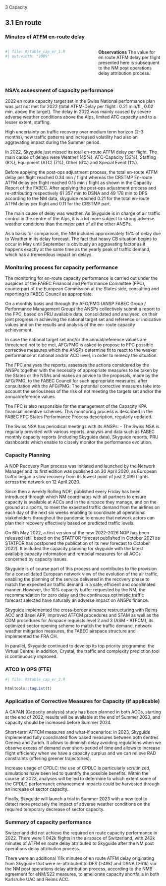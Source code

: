 [3 Capacity]{class="fakeh1"}

## 3.1 En route
### Minutes of ATFM en-route delay

:::: {.columns}
  
::: {.column width="55%"}

```r
#| file: R/table_cap_er_1.R
#| out.width: "100%"
```
:::

::: {.column width="1%"}
:::

::: {.column width="44%"}

**Observations**
The value for en route ATFM delay per flight presented here is subsequent to the NM post operations delay attribution process.
:::
::::


### NSA's assessment of capacity performance
2022 en route capacity target set in the Swiss National performance plan was just not met for 2022 (total ATFM-Delay per flight : 0.21 min/fl., 0.02 min. above the target).  The delay in 2022 was mainly caused by severe adverse weather conditions above the Alps, limited ATC capacity and to a lesser extent, staffing. 

High uncertainty on traffic recovery over medium term horizon (2-3 months), new traffic patterns and increased volatility had also an aggravating impact during the Summer period.  

In 2022, Skyguide just missed its total en-route ATFM delay per flight. The main cause of delays were Weather (45%), ATC-Capacity (32%), Staffing (8%), Equipment (ATC) (7%), Other (6%) and Special Event (1%).

Before applying the post-ops adjustment process, the total en-route ATFM delay per flight reached 0.34 min / flight whereas the CRSTMP En-route ATFM delay per flight reached 0.15 min / flight as shown in the Capacity Report of the FABEC. After applying the post-ops adjustment process and re-attributing respectively 61 357 min to DSNA and 49 178 min to DFS according to the NM data, skyguide reached 0.21 for the total en-route ATFM delay per flight and 0.11 for the CRSTMP part. 

The main cause of delay was weather. As Skyguide is in charge of air traffic control in the centre of the Alps, it is a lot more subject to strong adverse weather conditions than the major part of all the other ANSPs. 

As a basis for comparison,  the NM includes approximately 15% of delay due to Weather in its delay forecast. The fact that heavy CB situation begins to occur in May until September is obviously an aggravating factor as it happens exactly at the same time as the yearly peak of traffic demand, which has a tremendous impact on delays.

### Monitoring process for capacity performance
The monitoring for en-route capacity performance is carried out under the auspices of the FABEC Financial and Performance Committee (FPC), counterpart of the European Commission at the States side, consulting and reporting to FABEC Council as appropriate.

On a monthly basis and through the AFG/PMG (ANSP FABEC Group / Performance Management Group) the ANSPs  collectively submit a report to the FPC, based on PRU available data, consolidated and analysed, on their joint progress in achieving the national target set and reference or indicative values and on the results and analysis of the en- route capacity achievement.

In case the national target set and/or the annual/reference values are threatened not to be met, AFG/PMG is asked to propose to FPC possible corrective measures which the ANSPs determine fit to react to the weaker performance at  national and/or ACC level, in order to remedy the situation. 

The FPC analyses the reports, assesses the actions considered by the ANSPs together with the necessity of appropriate measures to be taken by the States or the NSAs and makes an advice to the proposals, made by the AFG/PMG, to the FABEC Council for such appropriate measures, after consultation with the AFG/PMG. The potential corrective measures take  into account the seriousness of the risk of not meeting the targets set and/or the annual/reference values.

The FPC is also responsible for the management of the Capacity KPA financial incentive schemes. This monitoring process is described in the FABEC FPC States Performance Process description, regularly updated.

The Swiss NSA has periodical meetings with its ANSPs. -  The Swiss NSA is regularly provided with various reports, analysis and data such as FABEC monthly capacity reports (including Skyguide data), Skyguide reports, PRU dashboards which enable to closely monitor the performance evolution.

### Capacity Planning
A NOP Recovery Plan process was initiated and launched by the Network Manager and its first edition was published on 30 April 2020, as European traffic began a slow recovery from its lowest point of just 2,099 flights across the network on 12 April 2020. 

Since then a weekly Rolling NOP, published every Friday has been introduced through which NM coordinates with all partners to ensure capacity is available at ACCs and in the airspace they manage, and on the ground at airports, to meet the expected traffic demand from the airlines on each day of the next six weeks enabling to coordinate all operational stakeholders throughout the pandemic to ensure that network actors can plan their recovery effectively based on predicted traffic levels.

On 6th May 2022, a first version of the new 2022-2026 NOP has been released (still based on the STATFOR forecast published in October 2021 as STATFOR has postponed the publication of its new forecast to October 2022). It  included the capacity planning for skyguide with the latest available capacity information and remedial measures for all ACCs  concerned by capacity issues.

 

Skyguide is of course part of this process and contributes to the provision for a consolidated European network view of the evolution of the air traffic, enabling the planning of the service delivered in the recovery phase to match the expected air traffic demand in a safe, efficient and coordinated manner. However, the 10% capacity buffer requested by the NM, the recommendation for zero delay and the continuous optimistic traffic forecast selected have naturally an adverse impact on ANSPs finance.

Skyguide implemented the cross-border airspace restructuring with Reims ACC and Basel APP, improved ATFCM procedures and STAM as well as the CDM procedures for Airspace requests level 2 and 3 (ASM - ATFCM), its optimized sector opening scheme to match the traffic demand, network weather mitigation measures, the FABEC airspace structure and implemented the FRA CH.

 

In parallel, Skyguide continued to develop its top priority programme: the Virtual Centre; in addition, Crystal, the traffic and complexity prediction tool is continuously improved.

### ATCO in OPS (FTE)

```r
#| file: R/table_cap_er_2.R
```
```r
htmltools::tagList(t)
```



### Application of Corrective Measures for Capacity (if applicable)
A CAPAN (Capacity analysis) study has been planned in both ACCs, starting at the end of 2022, results will be available at the end of Summer 2023, and capacity should be increased before Summer 2024​.

Short-term ATFCM measures and what-if scenarios: in 2023, Skyguide implemented fully coordinated flow based measures between both centres Geneva and Zurich. It allows to diminish delay avoiding regulations when we observe excess of demand over short-period of time and allows to increase flight efficiency when we have a capacity surplus and we can relieve RAD constraints (offering greener trajectories)​.

Increase usage of CPDLC: the use of CPDLC is particularly scrutinized, simulations have been led to quantify the possible benefits. Within the course of 2023, analyses will be led to determine to which extent some of the CPDLC performance enhancement impacts could be harvested through an increase of sector capacity.

Finally, Skyguide will launch a trial in Summer 2023 with a new tool to detect more precisely the impact of adverse weather conditions on the required temporary decrease of sector capacity.

### Summary of capacity performance
Switzerland did not achieve the required en route capacity performance in 2022. There were 1 042k  flights in the airspace of Switzerland, with 242k minutes of ATFM en route delay attributed to Skyguide after the NM post operations delay attribution process.

There were an additional 111k minutes of en route ATFM delay originating from Skyguide that were re-attributed to DFS (>49k) and DSNA (>61k) via the NM post operations delay attribution process, according to the NMB agreement for eNM/S22 measures, to ameliorate capacity shortfalls in both Karlsruhe UAC and Reims ACC.